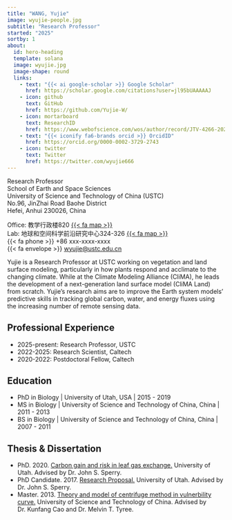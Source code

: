 ```yaml
---
title: "WANG, Yujie"
image: wyujie-people.jpg
subtitle: "Research Professor"
started: "2025"
sortby: 1
about:
  id: hero-heading
  template: solana
  image: wyujie.jpg
  image-shape: round
  links:
    - text: "{{< ai google-scholar >}} Google Scholar"
      href: https://scholar.google.com/citations?user=jl95bUAAAAAJ
    - icon: github
      text: GitHub
      href: https://github.com/Yujie-W/
    - icon: mortarboard
      text: ResearchID
      href: https://www.webofscience.com/wos/author/record/JTV-4266-2023
    - text: "{{< iconify fa6-brands orcid >}} OrcidID"
      href: https://orcid.org/0000-0002-3729-2743
    - icon: twitter
      text: Twitter
      href: https://twitter.com/wyujie666
---
```


<!-- Notes about the
title :
    LAST_NAME, First_name
subtitle :
    Position
started :
    Time joining the team
sortby:
    1 : PI
    2 : Staff
    3 : Postdoc
    4 : PhD Student
    5 : Master Student
    6 : Undergraduate Student
    7 : Misc
-->

Research Professor \
School of Earth and Space Sciences \
University of Science and Technology of China (USTC) \
No.96, JinZhai Road Baohe District \
Hefei, Anhui 230026, China \

Office: 教学行政楼820 [{{< fa map >}}](https://ustc.edu.cn/info/1009/1036.htm){target="_blank"} \
Lab: 地球和空间科学前沿研究中心324-326 [{{< fa map >}}](https://ustc.edu.cn/info/1009/1036.htm){target="_blank"} \
{{< fa phone >}} +86 xxx-xxxx-xxxx \
{{< fa envelope >}} [wyujie@ustc.edu.cn](mailto:wyujie@ustc.edu.cn)

Yujie is a Research Professor at USTC working on vegetation and land surface modeling, particularly in how plants respond and acclimate to the changing climate. While at the Climate Modeling Alliance (CliMA), he leads the development of a next-generation land surface model (CliMA Land) from scratch. Yujie's research aims are to improve the Earth system models’ predictive skills in tracking global carbon, water, and energy fluxes using the increasing number of remote sensing data.

## Professional Experience

- [2025-present:]{.fw-bold} Research Professor, USTC
- [2022-2025:]{.fw-bold} Research Scientist, Caltech
- [2020-2022:]{.fw-bold} Postdoctoral Fellow, Caltech

## Education

- [PhD in Biology]{.fw-bold} | University of Utah, USA | 2015 - 2019
- [MS in Biology]{.fw-bold} | University of Science and Technology of China, China | 2011 - 2013
- [BS in Biology]{.fw-bold} | University of Science and Technology of China, China | 2007 - 2011

## Thesis & Dissertation
- PhD. 2020.
  [Carbon gain and risk in leaf gas exchange.](https://silicormosia.github.io/theses.html#yujie-wang){target="_blank}
  University of Utah.
  Advised by Dr. John S. Sperry.
- PhD Candidate. 2017.
  [Research Proposal.](https://silicormosia.github.io/theses.html#yujie-wang){target="_blank}
  University of Utah.
  Advised by Dr. John S. Sperry.
- Master. 2013.
  [Theory and model of centrifuge method in vulnerbility curve.](https://silicormosia.github.io/theses.html#yujie-wang){target="_blank}
  University of Science and Technology of China.
  Advised by Dr. Kunfang Cao and Dr. Melvin T. Tyree.

